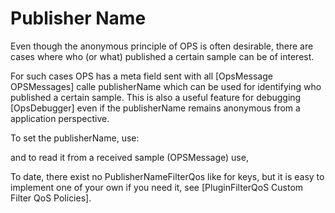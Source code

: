 
= Publisher Name =

Even though the anonymous principle of OPS is often desirable, there are cases where who (or what) published a certain sample can be of interest.

For such cases OPS has a meta field sent with all [OpsMessage OPSMessages] calle publisherName which can be used for identifying who published a certain sample. This is also a useful feature for debugging [OpsDebugger] even if the publisherName remains anonymous from a application perspective.

To set the publisherName, use: 
{{{ publisher.setName("my_pub_name"); }}}

and to read it from a received sample (OPSMessage) use,

{{{string name = subscriber.getMessage()->getPublisherName(); }}}

To date, there exist no PublisherNameFilterQos like for keys, but it is easy to implement one of your own if you need it, see [PluginFilterQoS  Custom Filter QoS Policies].

